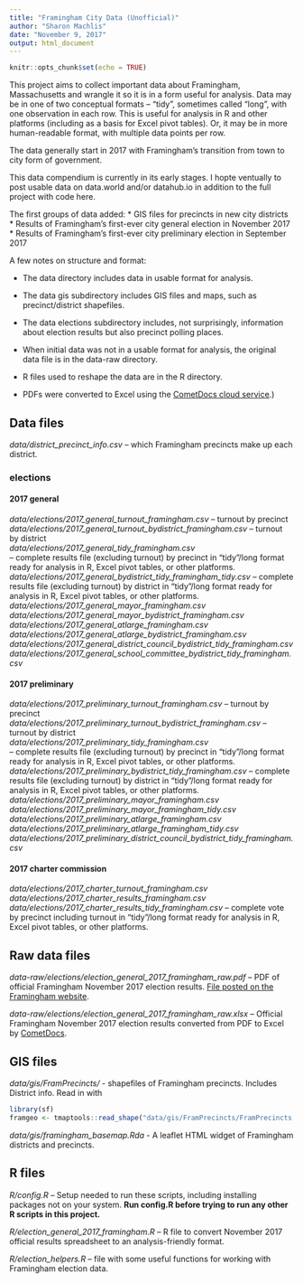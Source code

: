 ```yaml
---
title: "Framingham City Data (Unofficial)"
author: "Sharon Machlis"
date: "November 9, 2017"
output: html_document
---
```


```r
knitr::opts_chunk$set(echo = TRUE)
```

This project aims to collect important data about Framingham, Massachusetts and wrangle it so it is in a form useful for analysis. Data may be in one of two conceptual formats -- "tidy", sometimes called "long", with one observation in each row. This is useful for analysis in R and other platforms (including as a basis for Excel pivot tables). Or, it may be in more human-readable format, with multiple data points per row.

The data generally start in 2017 with Framingham's transition from town to city form of government.

This data compendium is currently in its early stages. I hopte ventually to post usable data on data.world and/or datahub.io in addition to the full project with code here.

The first groups of data added: 
* GIS files for precincts in new city districts
* Results of Framingham's first-ever city general election in November 2017
* Results of Framingham's first-ever city preliminary election in September 2017


A few notes on structure and format:

* The data directory includes data in usable format for analysis.

* The data gis subdirectory includes GIS files and maps, such as precinct/district shapefiles. 

* The data elections subdirectory includes, not surprisingly, information about election results but also precinct polling places.

* When initial data was not in a usable format for analysis, the original data file is in the data-raw directory. 

* R files used to reshape the data are in the R directory. 

* PDFs were converted to Excel using the [CometDocs cloud service](https://www.cometdocs.com/).)

## Data files

*data/district_precinct_info.csv* -- which Framingham precincts make up each district.

### elections

#### 2017 general

*data/elections/2017_general_turnout_framingham.csv* -- turnout by precinct <br />
*data/elections/2017_general_turnout_bydistrict_framingham.csv* -- turnout by district <br />
*data/elections/2017_general_tidy_framingham.csv* <br /> -- complete results file (excluding turnout) by precinct in "tidy"/long format ready for analysis in R, Excel pivot tables, or other platforms.
*data/elections/2017_general_bydistrict_tidy_framingham_tidy.csv*  -- complete results file (excluding turnout) by district in "tidy"/long format ready for analysis in R, Excel pivot tables, or other platforms.<br />
*data/elections/2017_general_mayor_framingham.csv* <br />
*data/elections/2017_general_mayor_bydistrict_framingham.csv*<br />
*data/elections/2017_general_atlarge_framingham.csv* <br />
*data/elections/2017_general_atlarge_bydistrict_framingham.csv* <br />
*data/elections/2017_general_district_council_bydistrict_tidy_framingham.csv* <br />
*data/elections/2017_general_school_committee_bydistrict_tidy_framingham.csv*

#### 2017 preliminary

*data/elections/2017_preliminary_turnout_framingham.csv* -- turnout by precinct <br />
*data/elections/2017_preliminary_turnout_bydistrict_framingham.csv* -- turnout by district <br />
*data/elections/2017_preliminary_tidy_framingham.csv* <br /> -- complete results file (excluding turnout) by precinct in "tidy"/long format ready for analysis in R, Excel pivot tables, or other platforms.
*data/elections/2017_preliminary_bydistrict_tidy_framingham.csv*  -- complete results file (excluding turnout) by district in "tidy"/long format ready for analysis in R, Excel pivot tables, or other platforms.<br />
*data/elections/2017_preliminary_mayor_framingham.csv* <br />
*data/elections/2017_preliminary_mayor_framingham_tidy.csv* <br />
*data/elections/2017_preliminary_atlarge_framingham.csv* <br />
*data/elections/2017_preliminary_atlarge_framingham_tidy.csv* <br />
*data/elections/2017_preliminary_district_council_bydistrict_tidy_framingham.csv*

#### 2017 charter commission

*data/elections/2017_charter_turnout_framingham.csv*<br />
*data/elections/2017_charter_results_framingham.csv*<br />
*data/elections/2017_charter_results_tidy_framingham.csv* -- complete vote by precinct including turnout in "tidy"/long format ready for analysis in R, Excel pivot tables, or other platforms.

## Raw data files

*data-raw/elections/election_general_2017_framingham_raw.pdf* -- PDF of official Framingham November 2017 election results. [File posted on the Framingham website](http://www.framinghamma.gov/DocumentCenter/View/28924). 

*data-raw/elections/election_general_2017_framingham_raw.xlsx* -- Official Framingham November 2017 election results converted from PDF to Excel by [CometDocs](https://www.cometdocs.com/).


## GIS files

*data/gis/FramPrecincts/* - shapefiles of Framingham precincts. Includes District info. Read in with

```r
library(sf)
framgeo <- tmaptools::read_shape("data/gis/FramPrecincts/FramPrecincts.shp", as.sf = TRUE)

```

*data/gis/framingham_basemap.Rda* - A leaflet HTML widget of Framingham districts and precincts.

## R files

*R/config.R* -- Setup needed to run these scripts, including installing packages not on your system. **Run config.R before trying to run any other R scripts in this project.**

*R/election_general_2017_framingham.R* -- R file to convert November 2017 official results spreadsheet to an analysis-friendly format.

*R/election_helpers.R* -- file with some useful functions for working with Framingham election data.




